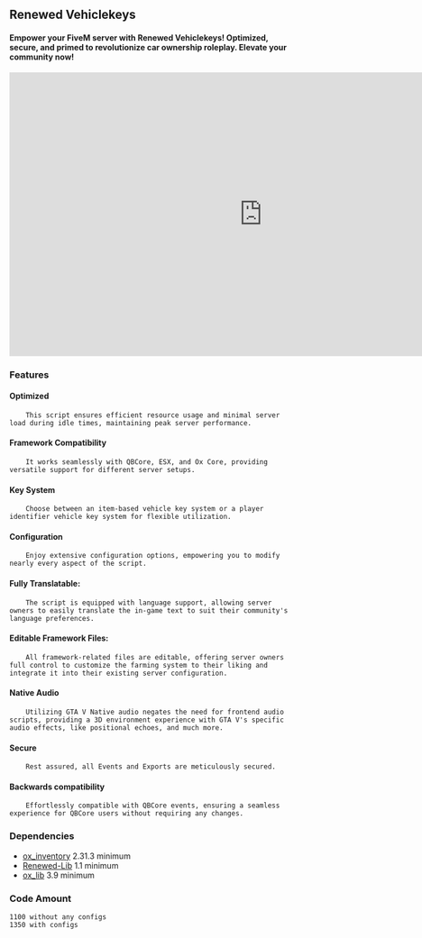 ## Renewed Vehiclekeys 
#### Empower your FiveM server with Renewed Vehiclekeys! Optimized, secure, and primed to revolutionize car ownership roleplay. Elevate your community now!

<iframe width="896" height="504"src="https://www.youtube.com/embed/VC4i3YfgWIc?si=5iLgghVfYL8zdyee" title="YouTube video player" frameborder="0" allow="accelerometer; autoplay; clipboard-write; encrypted-media; gyroscope; picture-in-picture; web-share" allowfullscreen></iframe>

### Features

   #### Optimized

        This script ensures efficient resource usage and minimal server load during idle times, maintaining peak server performance.

   #### Framework Compatibility

        It works seamlessly with QBCore, ESX, and Ox Core, providing versatile support for different server setups.

   #### Key System

        Choose between an item-based vehicle key system or a player identifier vehicle key system for flexible utilization.

   #### Configuration

        Enjoy extensive configuration options, empowering you to modify nearly every aspect of the script.

   #### Fully Translatable: 

        The script is equipped with language support, allowing server owners to easily translate the in-game text to suit their community's language preferences.

   #### Editable Framework Files:

        All framework-related files are editable, offering server owners full control to customize the farming system to their liking and integrate it into their existing server configuration.

   #### Native Audio

        Utilizing GTA V Native audio negates the need for frontend audio scripts, providing a 3D environment experience with GTA V's specific audio effects, like positional echoes, and much more.

   #### Secure

        Rest assured, all Events and Exports are meticulously secured.

   #### Backwards compatibility

        Effortlessly compatible with QBCore events, ensuring a seamless experience for QBCore users without requiring any changes.

### Dependencies
- [ox_inventory](https://github.com/overextended/ox_inventory) 2.31.3 minimum
- [Renewed-Lib](https://github.com/Renewed-Scripts/Renewed-Lib) 1.1 minimum
- [ox_lib](https://github.com/overextended/ox_lib) 3.9 minimum

### Code Amount
    1100 without any configs
    1350 with configs
